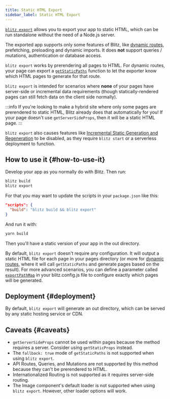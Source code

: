 ```yaml
---
title: Static HTML Export
sidebar_label: Static HTML Export
---
```


[`blitz export`](cli-export) allows you to export your app to static HTML,
which can be run standalone without the need of a Node.js server.

The exported app supports only some features of Blitz, like
[dynamic routes](routing#dynamic-route-segments), prefetching, preloading
and dynamic imports. It does **not** support queries / mutations,
authentication or database access.

`blitz export` works by prerendering all pages to HTML. For dynamic
routes, your page can export a [`getStaticPaths`](get-static-paths)
function to let the exporter know which HTML pages to generate for that
route.

`blitz export` is intended for scenarios where **none** of your pages have
server-side or incremental data requirements (though statically-rendered
pages can still fetch data on the client side normally).

<!-- prettier-ignore-start -->
:::info
If you're looking to make a hybrid site where only some pages are
prerendered to static HTML, Blitz already does that automatically for you!
If your page doesn't use `getServerSideProps`, then it will be a static
HTML page.
:::
<!-- prettier-ignore-end -->

`blitz export` also causes features like
[Incremental Static Generation and Regeneration](get-static-props#incremental-static-regeneration)
to be disabled, as they require `blitz start` or a serverless deployment
to function.

## How to use it {#how-to-use-it}

Develop your app as you normally do with Blitz. Then run:

```bash
blitz build
blitz export
```

For that you may want to update the scripts in your `package.json` like
this:

```json
"scripts": {
  "build": "blitz build && blitz export"
}
```

And run it with:

```bash
yarn build
```

Then you'll have a static version of your app in the out directory.

By default, `blitz export` doesn't require any configuration. It will
output a static HTML file for each page in your pages directory (or more
for [dynamic routes](routing#dynamic-route-segments), where it will call
`getStaticPaths` and generate pages based on the result). For more
advanced scenarios, you can define a parameter called
[`exportPathMap`](blitz-config#export-path-map) in your blitz.config.js
file to configure exactly which pages will be generated.

## Deployment {#deployment}

By default, `blitz export` will generate an out directory, which can be
served by any static hosting service or CDN.

## Caveats {#caveats}

- `getServerSideProps` cannot be used within pages because the method
  requires a server. Consider using `getStaticProps` instead.
- The `fallback: true` mode of `getStaticPaths` is not supported when
  using `blitz export`.
- API Routes, Queries, and Mutations are not supported by this method
  because they can't be prerendered to HTML.
- Internationalized Routing is not supported as it requires server-side
  routing.
- The Image component's default loader is not supported when using
  `blitz export`. However, other loader options will work.

